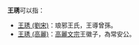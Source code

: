 '''王琇'''可以指：
* [[王琇_(劉宋)|王琇 (劉宋)]]：琅邪王氏，王導曾孫。
* [[王琇_(高麗)|王琇 (高麗)]]：[[高麗文宗|高麗文宗]]王徽子，為常安公。
{{消歧义|cat=二字王姓人名消歧義}}